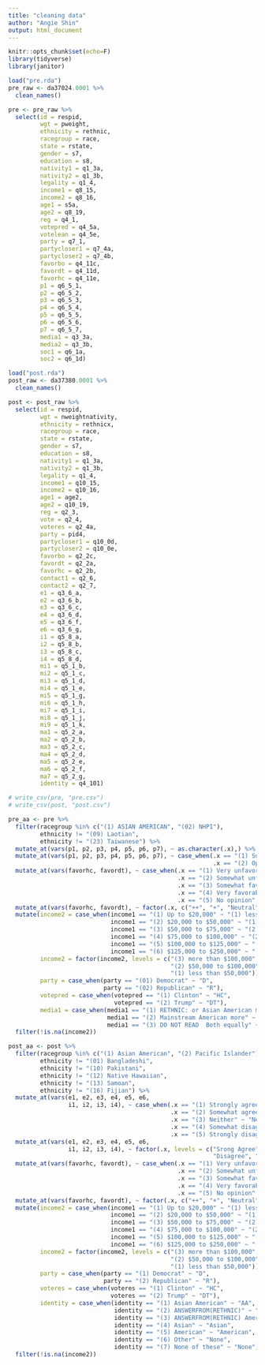 ```yaml
---
title: "cleaning data"
author: "Angie Shin"
output: html_document
--- 
```


```r
knitr::opts_chunk$set(echo=F)
library(tidyverse)
library(janitor)

load("pre.rda")
pre_raw <- da37024.0001 %>% 
  clean_names() 

pre <- pre_raw %>% 
  select(id = respid,
         wgt = pweight,
         ethnicity = rethnic, 
         racegroup = race,
         state = rstate,
         gender = s7,
         education = s8,
         nativity1 = q1_3a,
         nativity2 = q1_3b,
         legality = q1_4,
         income1 = q8_15,
         income2 = q8_16,
         age1 = s5a,
         age2 = q8_19,
         reg = q4_1,
         votepred = q4_5a,
         votelean = q4_5e,
         party = q7_1,
         partycloser1 = q7_4a,
         partycloser2 = q7_4b,
         favorbo = q4_11c,
         favordt = q4_11d,
         favorhc = q4_11e,
         p1 = q6_5_1,
         p2 = q6_5_2,
         p3 = q6_5_3,
         p4 = q6_5_4,
         p5 = q6_5_5,
         p6 = q6_5_6,
         p7 = q6_5_7,
         media1 = q3_3a,
         media2 = q3_3b,
         soc1 = q6_1a,
         soc2 = q6_1d)

load("post.rda")
post_raw <- da37380.0001 %>% 
  clean_names()

post <- post_raw %>% 
  select(id = respid,
         wgt = nweightnativity,
         ethnicity = rethnicx,
         racegroup = race,
         state = rstate,
         gender = s7,
         education = s8,
         nativity1 = q1_3a,
         nativity2 = q1_3b,
         legality = q1_4,
         income1 = q10_15,
         income2 = q10_16,
         age1 = age2,
         age2 = q10_19,
         reg = q2_3,
         vote = q2_4,
         voteres = q2_4a,
         party = pid4,
         partycloser1 = q10_0d,
         partycloser2 = q10_0e,
         favorbo = q2_2c,
         favordt = q2_2a,
         favorhc = q2_2b,
         contact1 = q2_6,
         contact2 = q2_7,
         e1 = q3_6_a,
         e2 = q3_6_b,
         e3 = q3_6_c,
         e4 = q3_6_d,
         e5 = q3_6_f,
         e6 = q3_6_g,
         i1 = q5_8_a,
         i2 = q5_8_b,
         i3 = q5_8_c,
         i4 = q5_8_d,
         mi1 = q5_1_b,
         mi2 = q5_1_c,
         mi3 = q5_1_d,
         mi4 = q5_1_e,
         mi5 = q5_1_g,
         mi6 = q5_1_h,
         mi7 = q5_1_i,
         mi8 = q5_1_j,
         mi9 = q5_1_k,
         ma1 = q5_2_a,
         ma2 = q5_2_b,
         ma3 = q5_2_c,
         ma4 = q5_2_d,
         ma5 = q5_2_e,
         ma6 = q5_2_f,
         ma7 = q5_2_g,
         identity = q4_101)

# write_csv(pre, "pre.csv")
# write_csv(post, "post.csv")
```

```r
pre_aa <- pre %>% 
  filter(racegroup %in% c("(1) ASIAN AMERICAN", "(02) NHPI"),
         ethnicity != "(09) Laotian",
         ethnicity != "(23) Taiwanese") %>% 
  mutate_at(vars(p1, p2, p3, p4, p5, p6, p7), ~ as.character(.x),) %>% 
  mutate_at(vars(p1, p2, p3, p4, p5, p6, p7), ~ case_when(.x == "(1) Support" ~ "Support",
                                                          .x == "(2) Oppose" ~ "Oppose")) %>% 
  mutate_at(vars(favorhc, favordt), ~ case_when(.x == "(1) Very unfavorable" ~ "--",
                                                .x == "(2) Somewhat unfavorable" ~ "-",
                                                .x == "(3) Somewhat favorable" ~ "+",
                                                .x == "(4) Very favorable" ~ "++",
                                                .x == "(5) No opinion" ~ "Neutral")) %>% 
  mutate_at(vars(favorhc, favordt), ~ factor(.x, c("++", "+", "Neutral", "-", "--"))) %>% 
  mutate(income2 = case_when(income1 == "(1) Up to $20,000" ~ "(1) less than $50,000",
                             income1 == "(2) $20,000 to $50,000" ~ "(1) less than $50,000",
                             income1 == "(3) $50,000 to $75,000" ~ "(2) $50,000 to $100,000",
                             income1 == "(4) $75,000 to $100,000" ~ "(2) $50,000 to $100,000",
                             income1 == "(5) $100,000 to $125,000" ~ "(3) more than $100,000",
                             income1 == "(6) $125,000 to $250,000" ~ "(3) more than $100,000"),
         income2 = factor(income2, levels = c("(3) more than $100,000", 
                                              "(2) $50,000 to $100,000", 
                                              "(1) less than $50,000")),
         party = case_when(party == "(01) Democrat" ~ "D",
                           party == "(02) Republican" ~ "R"),
         votepred = case_when(votepred == "(1) Clinton" ~ "HC",
                              votepred == "(2) Trump" ~ "DT"),
         media1 = case_when(media1 == "(1) RETHNIC: or Asian American more" ~ "AA",
                            media1 == "(2) Mainstream American more" ~ "AM",
                            media1 == "(3) DO NOT READ  Both equally" ~ "Both")) %>% 
  filter(!is.na(income2))

post_aa <- post %>% 
  filter(racegroup %in% c("(1) Asian American", "(2) Pacific Islander"),
         ethnicity != "(01) Bangladeshi",
         ethnicity != "(10) Pakistani",
         ethnicity != "(12) Native Hawaiian",
         ethnicity != "(13) Samoan",
         ethnicity != "(16) Fijian") %>% 
  mutate_at(vars(e1, e2, e3, e4, e5, e6,
                 i1, i2, i3, i4), ~ case_when(.x == "(1) Strongly agree" ~ "Strong Agree",
                                              .x == "(2) Somewhat agree" ~ "Agree",
                                              .x == "(3) Neither" ~ "Neutral",
                                              .x == "(4) Somewhat disagree" ~ "Disagree",
                                              .x == "(5) Strongly disagree" ~ "Strong Disagree")) %>% 
  mutate_at(vars(e1, e2, e3, e4, e5, e6,
                 i1, i2, i3, i4), ~ factor(.x, levels = c("Srong Agree", "Agree", "Neutral",
                                                          "Disagree", "Strong Disagree"))) %>% 
  mutate_at(vars(favorhc, favordt), ~ case_when(.x == "(1) Very unfavorable" ~ "--",
                                                .x == "(2) Somewhat unfavorable" ~ "-",
                                                .x == "(3) Somewhat favorable" ~ "+",
                                                .x == "(4) Very favorable" ~ "++",
                                                .x == "(5) No opinion" ~ "Neutral")) %>% 
  mutate_at(vars(favorhc, favordt), ~ factor(.x, c("++", "+", "Neutral", "-", "--"))) %>% 
  mutate(income2 = case_when(income1 == "(1) Up to $20,000" ~ "(1) less than $50,000",
                             income1 == "(2) $20,000 to $50,000" ~ "(1) less than $50,000",
                             income1 == "(3) $50,000 to $75,000" ~ "(2) $50,000 to $100,000",
                             income1 == "(4) $75,000 to $100,000" ~ "(2) $50,000 to $100,000",
                             income1 == "(5) $100,000 to $125,000" ~ "(3) more than $100,000",
                             income1 == "(6) $125,000 to $250,000" ~ "(3) more than $100,000"),
         income2 = factor(income2, levels = c("(3) more than $100,000", 
                                              "(2) $50,000 to $100,000", 
                                              "(1) less than $50,000")),
         party = case_when(party == "(1) Democrat" ~ "D",
                           party == "(2) Republican" ~ "R"),
         voteres = case_when(voteres == "(1) Clinton" ~ "HC",
                             voteres == "(2) Trump" ~ "DT"),
         identity = case_when(identity == "(1) Asian American" ~ "AA",
                              identity == "(2) ANSWERFROM(RETHNIC)" ~ "Asian",
                              identity == "(3) ANSWERFROM(RETHNIC) American" ~ "AA",
                              identity == "(4) Asian" ~ "Asian",
                              identity == "(5) American" ~ "American",
                              identity == "(6) Other" ~ "None",
                              identity == "(7) None of these" ~ "None")) %>% 
  filter(!is.na(income2))
```